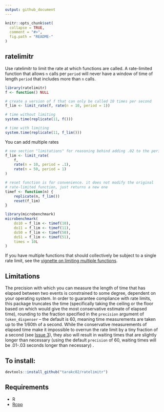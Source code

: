 ```yaml
---
output: github_document
---
```


<!-- README.md is generated from README.Rmd. Please edit that file -->

```r
knitr::opts_chunk$set(
  collapse = TRUE,
  comment = "#>",
  fig.path = "README-"
)
```

## ratelimitr
Use ratelimitr to limit the rate at which functions are called. A rate-limited function that allows `n` calls per `period` will never have a window of time of length `period` that includes more than `n` calls. 

```r
library(ratelimitr)
f <- function() NULL

# create a version of f that can only be called 10 times per second
f_lim <- limit_rate(f, rate(n = 10, period = 1))

# time without limiting
system.time(replicate(11, f()))

# time with limiting
system.time(replicate(11, f_lim()))
```

You can add multiple rates
```r
# see section "limitations" for reasoning behind adding .02 to the periods
f_lim <- limit_rate(
    f, 
    rate(n = 10, period = .1), 
    rate(n = 50, period = 1)
)

# reset function is for convenience. it does not modify the original 
# rate-limited function, just returns a new one
timef <- function(n) {
    replicate(n, f_lim())
    reset(f_lim)
}

library(microbenchmark)
microbenchmark(
    do10 = f_lim <- timef(10),
    do11 = f_lim <- timef(11),
    do50 = f_lim <- timef(50),
    do51 = f_lim <- timef(51),
    times = 10L
) 
```

If you have multiple functions that should collectively be subject to a single rate limit, see the [vignette on limiting multiple functions](https://github.com/tarakc02/ratelimitr/blob/master/vignettes/multi-function.md). 

## Limitations

The precision with which you can measure the length of time that has elapsed between two events is constrained to some degree, dependent on your operating system. In order to guarantee compliance with rate limits, this package truncates the time (specifically taking the ceiling or the floor based on which would give the most conservative estimate of elapsed time), rounding to the fraction specified in the `precision` argument of `token_dispenser` -- the default is 60, meaning time measurements are taken up to the 1/60th of a second. While the conservative measurements of elapsed time make it impossible to overrun the rate limit by a tiny fraction of a second (see [Issue 3](https://github.com/tarakc02/ratelimitr/issues/3)), they also will result in waiting times that are slightly longer than necessary (using the default `precision` of 60, waiting times will be .01-.03 seconds longer than necessary) . 

## To install:

```r
devtools::install_github("tarakc02/ratelimitr")
```

## Requirements
* R
* [Rcpp](https://cran.r-project.org/web/packages/Rcpp/index.html)
